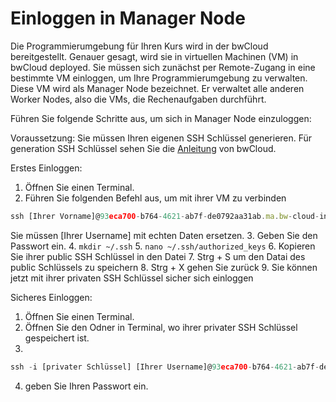 # Einloggen in Manager Node

Die Programmierumgebung für Ihren Kurs wird in der bwCloud bereitgestellt. 
Genauer gesagt, wird sie in virtuellen Machinen (VM) in bwCloud deployed. 
Sie müssen sich zunächst per Remote-Zugang in eine bestimmte VM einloggen, um Ihre Programmierumgebung zu verwalten. 
Diese VM wird als Manager Node bezeichnet.
Er verwaltet alle anderen Worker Nodes, also die VMs, die Rechenaufgaben durchführt.

Führen Sie folgende Schritte aus, um sich in Manager Node einzuloggen:

Voraussetzung:
Sie müssen Ihren eigenen SSH Schlüssel generieren. Für generation SSH Schlüssel sehen Sie die [Anleitung](https://www.bw-cloud.org/en/bwcloud_scope/use) von bwCloud.

Erstes Einloggen:
1. Öffnen Sie einen Terminal.
2. Führen Sie folgenden Befehl aus, um mit ihrer VM zu verbinden
``` js copy
ssh [Ihrer Vorname]@93eca700-b764-4621-ab7f-de0792aa31ab.ma.bw-cloud-instance.org
```
Sie müssen [Ihrer Username] mit echten Daten ersetzen. 
3. Geben Sie den Passwort ein.
4. ```mkdir ~/.ssh```
5. ```nano ~/.ssh/authorized_keys```
6. Kopieren Sie ihrer public SSH Schlüssel in den Datei
7. Strg + S um den Datai des public Schlüssels zu speichern
8. Strg + X gehen Sie zurück
9. Sie können jetzt mit ihrer privaten SSH Schlüssel sicher sich einloggen


Sicheres Einloggen:
1. Öffnen Sie einen Terminal.
2. Öffnen Sie den Odner in Terminal, wo ihrer privater SSH Schlüssel gespeichert ist.
3. 
``` js copy 
ssh -i [privater Schlüssel] [Ihrer Username]@93eca700-b764-4621-ab7f-de0792aa31ab.ma.bw-cloud-instance.org
```
4. geben Sie Ihren Passwort ein.